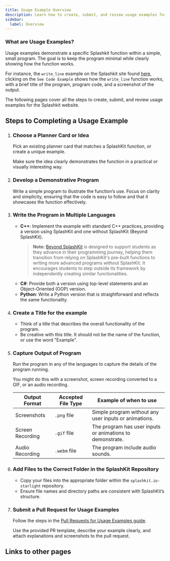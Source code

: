 ```yaml
---
title: Usage Example Overview
description: Learn how to create, submit, and review usage examples for the Splashkit website.
sidebar:
  label: Overview
---
```



### What are Usage Examples?

Usage examples demonstrate a specific Splashkit function within a simple, small program. The goal is
to keep the program minimal while clearly showing how the function works.

For instance, the `write_line` example on the Splashkit site found
[here](https://splashkit.io/api/terminal/#write-line), clicking on the `See Code Example` shows how
the `write_line` function works, with a brief title of the program, program code, and a screenshot
of the output.

The following pages cover all the steps to create, submit, and review usage examples for the
Splashkit website.

## Steps to Completing a Usage Example

<Steps>

1. ### Choose a Planner Card or Idea

   Pick an existing planner card that matches a SplashKit function, or create a unique example.

   Make sure the idea clearly demonstrates the function in a practical or visually interesting way.

2. ### Develop a Demonstrative Program

   Write a simple program to illustrate the function’s use. Focus on clarity and simplicity,
   ensuring that the code is easy to follow and that it showcases the function effectively.

3. ### Write the Program in Multiple Languages

   - **C++**: Implement the example with standard C++ practices, providing a version using SplashKit
     and one without SplashKit (Beyond SplashKit).
     > **Note:** [Beyond SplashKit](https://splashkit.io/beyond-splashkit/projects/) is designed to
     > support students as they advance in their programming journey, helping them transition from
     > relying on SplashKit's pre-built functions to writing more advanced programs without
     > SplashKit. It encourages students to step outside its framework by independently creating
     > similar functionalities.
   - **C#**: Provide both a version using top-level statements and an Object-Oriented (OOP) version.
   - **Python**: Write a Python version that is straightforward and reflects the same functionality.

4. ### Create a Title for the example

   - Think of a title that describes the overall functionality of the program.
   - Be creative with this title. It should not be the name of the function, or use the word
     "Example".

5. ### Capture Output of Program

   Run the program in any of the languages to capture the details of the program running.

   You might do this with a screenshot, screen recording converted to a GIF, or an audio recording.

   | Output Format    | Accepted File Type | Example of when to use                                    |
   | ---------------- | ------------------ | --------------------------------------------------------- |
   | Screenshots      | `.png` file        | Simple program without any user inputs or animations.     |
   | Screen Recording | `.gif` file        | The program has user inputs or animations to demonstrate. |
   | Audio Recording  | `.webm` file       | The program include audio sounds.                         |

6. ### Add Files to the Correct Folder in the SplashKit Repository

   - Copy your files into the appropriate folder within the `splashkit.io-starlight` repository.
   - Ensure file names and directory paths are consistent with SplashKit’s structure.

7. ### Submit a Pull Request for Usage Examples

   Follow the steps in the
   [Pull Requests for Usage Examples guide](/products/splashkit/05-pull-request-template/).

   Use the provided PR template, describe your example clearly, and attach explanations and
   screenshots to the pull request.

</Steps>

## Links to other pages

<LinkCard
  title="Creating Usage Examples"
  description="How to create usage examples for the Splashkit website, including the necessary
   steps and guidelines."
  href="/products/splashkit/projects/splashkit-website/usage-examples/02-creating-usage-examples"
/>
<LinkCard
  title="Pull Requests for Usage Examples"
  description="How to create a pull request for usage examples, including the necessary steps and guidelines."
  href="/products/splashkit/05-pull-request-template/"
/>
<LinkCard
  title="Peer Reviews for Usage Examples"
  description="How to do a peer review for usage examples, including the necessary steps and guidelines."
  href="/products/splashkit/projects/splashkit-website/usage-examples/04-usage-peer-review"
/>
<LinkCard
  title="Style Guide for Usage Examples"
  description="General rules to follow when creating usage examples."
  href="/products/splashkit/projects/splashkit-website/usage-examples/05-usage-example-style-guide"
/>
